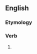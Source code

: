 ==English==

===Etymology===
{{suffix|profit|eth|lang=en}}

===Verb===
{{head|en|verb form}}

# {{en-archaic third-person singular of|profit}}